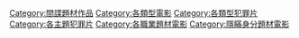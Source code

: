 {{Catnav|頁面分類|各種主題的頁面分類|類型|电影类型}}
{{Catnav|頁面分類|人类社会|文化|电影|电影类型}}
{{Catnav|頁面分類|人文學科|艺术|电影|电影类型}}

{{Catmore}}

[[Category:間諜題材作品|Category:間諜題材作品]]
[[Category:各類型電影|Category:各類型電影]]
[[Category:各類型犯罪片|Category:各類型犯罪片]]
[[Category:各主題犯罪片|Category:各主題犯罪片]]
[[Category:各職業題材電影|Category:各職業題材電影]]
[[Category:隱瞞身分題材電影|Category:隱瞞身分題材電影]]